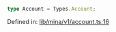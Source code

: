 ```ts
type Account = Types.Account;
```

Defined in: [lib/mina/v1/account.ts:16](https://github.com/o1-labs/o1js/blob/df1ff77af12d7cbbed4a6167f02815fad4f0dceb/src/lib/mina/v1/account.ts#L16)
